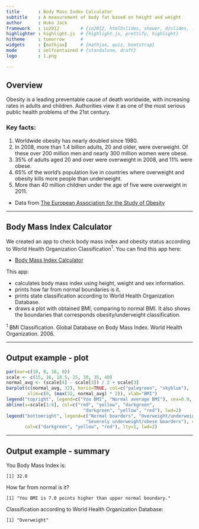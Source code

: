 ```yaml
---
title       : Body Mass Index Calculator
subtitle    : A measurement of body fat based on height and weight 
author      : Huko Jack
framework   : io2012        # {io2012, html5slides, shower, dzslides, ...}
highlighter : highlight.js  # {highlight.js, prettify, highlight}
hitheme     : tomorrow      # 
widgets     : [mathjax]     # {mathjax, quiz, bootstrap}
mode        : selfcontained # {standalone, draft}
logo        : 1.png

---
```


## Overview

Obesity is a leading preventable cause of death worldwide, with increasing rates 
in adults and children. Authorities view it as one of the most serious public 
health problems of the 21st century. 

### Key facts:

1. Worldwide obesity has nearly doubled since 1980.
2. In 2008, more than 1.4 billion adults, 20 and older, were overweight. Of these over 200 million men and nearly 300 million women were obese.
3. 35% of adults aged 20 and over were overweight in 2008, and 11% were obese.
4. 65% of the world's population live in countries where overweight and obesity kills more people than underweight.
5. More than 40 million children under the age of five were overweight in 2011.

* Data from [The European Association for the Study of Obesity](http://easo.org/)

---

## Body Mass Index Calculator

We created an app to check body mass index and obesity status according to World 
Health Organization Classification$^1$. You can find this app here:

* [Body Mass Index Calculator](https://hukojack.shinyapps.io/course_project/)

This app:

* calculates body mass index using height, weight and sex information.
* prints how far from normal boundaries is it.
* prints state classification according to World Health Organization Database.
* draws a plot with obtained BMI, comparing to normal BMI. It also shows the boundaries that corresponds obesity/underveight classification.

$^1$ BMI Classification. Global Database on Body Mass Index. World Health Organization. 2006. 

---

## Output example - plot

```r
par(mar=c(10, 0, 10, 0))
scale <- c(15, 16, 18.5, 25, 30, 35, 40)
normal_avg <- (scale[4] - scale[3]) / 2 + scale[3]
barplot(c(normal_avg, 32), horiz=TRUE, col=c("palegreen", "skyblue"), 
        xlim=c(0, (max(32, normal_avg) * 2)), xlab="BMI")
legend("topright", legend=c("You BMI", "Normal average BMI"), cex=0.9, fill=c("skyblue", "palegreen"));
abline(v=scale[1:6], col=c("red", "yellow", "darkgreen", 
                             "darkgreen", "yellow", "red"), lwd=2)
legend("bottomright", legend=c("Normal boarders", "Overweight/underweight boarders",
                              "Severely underweight/obese boarders"), cex=0.8,
       col=c("darkgreen", "yellow", "red"), lty=1, lwd=2)
```

---

## Output example - summary

You Body Mass Index is:
```
[1] 32.0
```

How far from normal is it?
```
[1] "You BMI is 7.0 points higher than upper normal boundary."
```

Classification according to World Health Organization Database:
```
[1] "Overweight"
```
